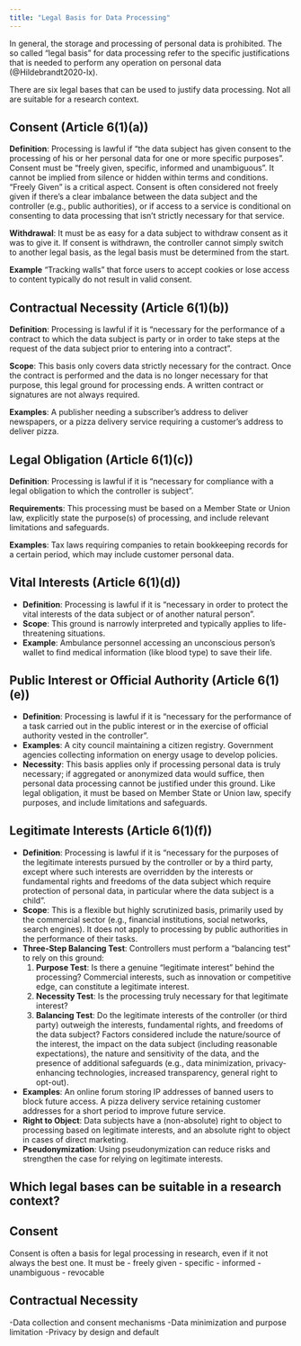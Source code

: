 ```yaml
---
title: "Legal Basis for Data Processing"
---
```


In general, the storage and processing of personal data is prohibited.
The so called "legal basis" for data processing refer to the specific justifications that is needed to perform any operation on personal data (@Hildebrandt2020-lx).

There are six legal bases that can be used to justify data processing. Not all are suitable for a research context.



::: {.callout-note collapse="true"}
## Consent (Article 6(1)(a))
**Definition**: Processing is lawful if "the data subject has given consent to the processing
of his or her personal data for one or more specific purposes". Consent must be "freely given, specific, 
     informed and unambiguous". It cannot be implied from silence or hidden within terms and conditions.
    "Freely Given" is a critical aspect. Consent is often considered not freely given if there's a clear 
    imbalance between the data subject and the controller (e.g., public authorities), or if access to a service is 
    conditional on consenting to data processing that isn't strictly necessary for that service. 

**Withdrawal**: It must be as easy for a data subject to withdraw consent as it was to give it. If consent is withdrawn, the controller cannot simply switch to another legal basis, as the legal basis must be determined from the start.

**Example**  "Tracking walls" that force users to accept cookies or lose access to content typically do not result in valid consent.
:::


::: {.callout-note collapse="true"}
## Contractual Necessity (Article 6(1)(b))

**Definition**: Processing is lawful if it is "necessary for the performance of a contract to which the data subject is party or in order to take steps at the request of the data subject prior to entering into a contract".

**Scope**: This basis only covers data strictly necessary for the contract. Once the contract is performed and the data is no longer necessary for that purpose, this legal ground for processing ends. A written contract or signatures are not always required.

**Examples**: A publisher needing a subscriber's address to deliver newspapers, or a pizza delivery service requiring a customer's address to deliver pizza.

:::

::: {.callout-note collapse="true"}
## Legal Obligation (Article 6(1)(c))

**Definition**: Processing is lawful if it is "necessary for compliance with a legal obligation to which the controller is subject".

**Requirements**: This processing must be based on a Member State or Union law, explicitly state the purpose(s) of processing, and include relevant limitations and safeguards.

**Examples**: Tax laws requiring companies to retain bookkeeping records for a certain period, which may include customer personal data.
:::

::: {.callout-note collapse="true"}
## Vital Interests (Article 6(1)(d))

- **Definition**: Processing is lawful if it is "necessary in order to protect the vital interests of the data subject or of another natural person".
- **Scope**: This ground is narrowly interpreted and typically applies to life-threatening situations.
- **Example**: Ambulance personnel accessing an unconscious person's wallet to find medical information (like blood type) to save their life.
:::

::: {.callout-note collapse="true"}
## Public Interest or Official Authority (Article 6(1)(e))

- **Definition**: Processing is lawful if it is "necessary for the performance of a task carried out in the public interest or in the exercise of official authority vested in the controller".
- **Examples**: A city council maintaining a citizen registry. Government agencies collecting information on energy usage to develop policies.
- **Necessity**: This basis applies only if processing personal data is truly necessary; if aggregated or anonymized data would suffice, then personal data processing cannot be justified under this ground. Like legal obligation, it must be based on Member State or Union law, specify purposes, and include limitations and safeguards.
:::

::: {.callout-note collapse="true"}
## Legitimate Interests (Article 6(1)(f))

- **Definition**: Processing is lawful if it is "necessary for the purposes of the legitimate interests pursued by the controller or by a third party, except where such interests are overridden by the interests or fundamental rights and freedoms of the data subject which require protection of personal data, in particular where the data subject is a child".
- **Scope**: This is a flexible but highly scrutinized basis, primarily used by the commercial sector (e.g., financial institutions, social networks, search engines). It does not apply to processing by public authorities in the performance of their tasks.
- **Three-Step Balancing Test**: Controllers must perform a "balancing test" to rely on this ground:
  1. **Purpose Test**: Is there a genuine "legitimate interest" behind the processing? Commercial interests, such as innovation or competitive edge, can constitute a legitimate interest.  
  2. **Necessity Test**: Is the processing truly necessary for that legitimate interest?  
  3. **Balancing Test**: Do the legitimate interests of the controller (or third party) outweigh the interests, fundamental rights, and freedoms of the data subject? Factors considered include the nature/source of the interest, the impact on the data subject (including reasonable expectations), the nature and sensitivity of the data, and the presence of additional safeguards (e.g., data minimization, privacy-enhancing technologies, increased transparency, general right to opt-out).
- **Examples**: An online forum storing IP addresses of banned users to block future access. A pizza delivery service retaining customer addresses for a short period to improve future service.
- **Right to Object**: Data subjects have a (non-absolute) right to object to processing based on legitimate interests, and an absolute right to object in cases of direct marketing.
- **Pseudonymization**: Using pseudonymization can reduce risks and strengthen the case for relying on legitimate interests.
:::

## Which legal bases can be suitable in a research context?

::: {.panel-tabset group="Legal Basis for Research"}
## Consent

Consent is often a basis for legal processing in research, even if it not always the best one.
It must be
- freely given
- specific
- informed
- unambiguous
- revocable

## Contractual Necessity


:::




-Data collection and consent mechanisms
-Data minimization and purpose limitation
-Privacy by design and default
